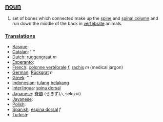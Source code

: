 == [[noun]] ==
#set of bones which connected make up the [[spine]] and [[spinal column]] and run down the middle of the back in [[vertebrate]] animals.

===[[Translation]]s===
*[[Basque]]: [[]]
*[[Catalan]]: [[]] ''''
*[[Dutch]]: [[ruggengraat]] ''m''
*[[Esperanto]]: [[]]
*[[French]]: [[colonne vertébrale]] ''f'', [[rachis]] ''m'' (medical jargon)
*[[German]]: [[Rückgrat]] ''n''
*[[Greek]]: [[]] ''''
*[[Indonesian]]: [[tulang]] [[belakang]]
*[[Interlingua]]: [[spina dorsal]]
*[[Japanese]]: [[脊髄]] (せきずい, sekizui)
*[[Javanese]]: [[]]
*[[Polish]]: [[]]
*[[Spanish]]: [[espina dorsal]] ''f''
*[[Turkish]]: [[]]